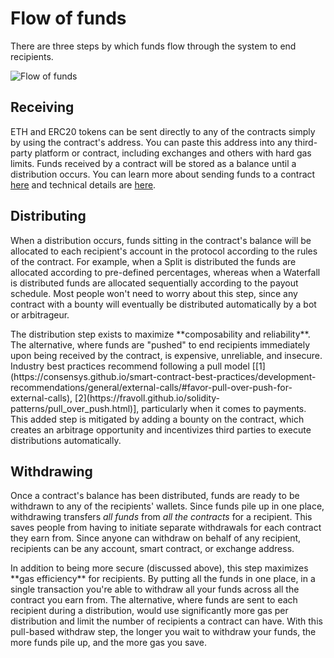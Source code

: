 
# Flow of funds

There are three steps by which funds flow through the system to end recipients.

![Flow of funds](./img/flow_steps.png)

## Receiving

ETH and ERC20 tokens can be sent directly to any of the contracts simply by
using the contract's address. You can paste this address into any third-party
platform or contract, including exchanges and others with hard gas limits. Funds
received by a contract will be stored as a balance until a distribution occurs.
You can learn more about sending funds to a contract [here](/use) and technical
details are [here](/contracts/core/split).

## Distributing

When a distribution occurs, funds sitting in the contract's balance will be
allocated to each recipient's account in the protocol according to the rules of
the contract. For example, when a Split is distributed the funds are allocated
according to pre-defined percentages, whereas when a Waterfall is distributed
funds are allocated sequentially according to the payout schedule. Most people
won't need to worry about this step, since any contract with a bounty will
eventually be distributed automatically by a bot or arbitrageur.

<Toggle title="Why is this step necessary?">
  The distribution step exists to maximize **composability and reliability**.
  The alternative, where funds are "pushed" to end recipients immediately upon
  being received by the contract, is expensive, unreliable, and insecure.
  Industry best practices recommend following a pull model
  [[1](https://consensys.github.io/smart-contract-best-practices/development-recommendations/general/external-calls/#favor-pull-over-push-for-external-calls),
  [2](https://fravoll.github.io/solidity-patterns/pull_over_push.html)],
  particularly when it comes to payments. This added step is mitigated by adding
  a bounty on the contract, which creates an arbitrage opportunity and
  incentivizes third parties to execute distributions automatically.
</Toggle>

## Withdrawing

Once a contract's balance has been distributed, funds are ready to be withdrawn
to any of the recipients' wallets. Since funds pile up in one place, withdrawing
transfers _all funds_ from _all the contracts_ for a recipient. This saves
people from having to initiate separate withdrawals for each contract they earn
from. Since anyone can withdraw on behalf of any recipient, recipients can be
any account, smart contract, or exchange address.

<Toggle title="Why is this step necessary?">
  In addition to being more secure (discussed above), this step maximizes **gas
  efficiency** for recipients. By putting all the funds in one place, in a
  single transaction you're able to withdraw all your funds across all the
  contract you earn from. The alternative, where funds are sent to each
  recipient during a distribution, would use significantly more gas per
  distribution and limit the number of recipients a contract can have. With this
  pull-based withdraw step, the longer you wait to withdraw your funds, the more
  funds pile up, and the more gas you save.
</Toggle>
